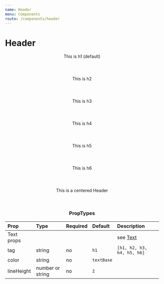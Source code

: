 ```yaml
---
name: Header
menu: Components
route: /components/header
---
```



# Header

<Playground>
  <Header children="Content defined with a prop" />
  <Header tag="h1">This is h1 (default)</Header>
  <Header tag="h2">This is h2</Header>
  <Header tag="h3">This is h3</Header>
  <Header tag="h4">This is h4</Header>
  <Header tag="h5">This is h5</Header>
  <Header tag="h6">This is h6</Header>
  <Header textAlign="center">This is a centered Header</Header>
</Playground>

### PropTypes

| Prop | Type | Required | Default | Description |
|:-----|:-----|:---------|:--------|:------------|
| Text props | | | | see [Text](/components/text) |
| tag | string | no | `h1` | `[h1, h2, h3, h4, h5, h6]` |
| color | string | no | `textBase` | |
| lineHeight | number or string | no | `2` | |

